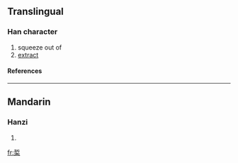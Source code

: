==Translingual==
===Han character===
{{Han char|rn=75|rad=木|as=07|sn=11|four=5290<sub>4</sub>|canj=手中木 (QLD)}}
# squeeze out of
# [[extract]]
====References====
{{Han ref|kx=0528.150|dkj=14835|dj=0917.040|hdz=21210.010|uh=688A|ud=26762|bh=D5D4|bd=54740}}

----
==Mandarin==
===Hanzi===
{{cmn-hanzi|pin=[[dì]] (di4)|wg=ti<sup>4</sup>}}
# {{defn|Mandarin}}

[[fr:梊]]
